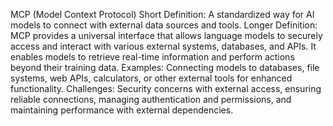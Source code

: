 MCP (Model Context Protocol)
Short Definition: A standardized way for AI models to connect with external data sources and tools.
Longer Definition: MCP provides a universal interface that allows language models to securely access and interact with various external systems, databases, and APIs. It enables models to retrieve real-time information and perform actions beyond their training data.
Examples: Connecting models to databases, file systems, web APIs, calculators, or other external tools for enhanced functionality.
Challenges: Security concerns with external access, ensuring reliable connections, managing authentication and permissions, and maintaining performance with external dependencies.